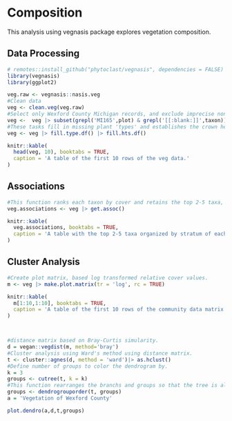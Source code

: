 # Composition


This analysis using vegnasis package explores vegetation composition.

## Data Processing

```r
# remotes::install_github("phytoclast/vegnasis", dependencies = FALSE)
library(vegnasis)
library(ggplot2)

veg.raw <- vegnasis::nasis.veg
#Clean data
veg <- clean.veg(veg.raw)
#Select only Wexford County Michigan records, and exclude imprecise non bionomial (genus or family) records by requiring a blank space in the name.
veg <-  veg |> subset(grepl('MI165',plot) & grepl('[[:blank:]]',taxon))
#These tasks fill in missing plant 'types' and establishes the crown heights based on user inputs of stratum, live canopy heights, and taxon norms when user data is missing.
veg <- veg |> fill.type.df() |> fill.hts.df()

knitr::kable(
  head(veg, 10), booktabs = TRUE,
  caption = 'A table of the first 10 rows of the veg data.'
)
```

## Associations

```r
#This function ranks each taxon by cover and retains the top 2-5 taxa, with fewer taxa retained with greater unequal dominance. Taxa are separated by '/' when different stratum, and '-' when in the same stratum.
veg.associations <- veg |> get.assoc()

knitr::kable(
  veg.associations, booktabs = TRUE,
  caption = 'A table with the top 2-5 taxa organized by stratum of each plot.'
)

```


## Cluster Analysis

```r
#Create plot matrix, based log transformed relative cover values.
m <- veg |> make.plot.matrix(tr = 'log', rc = TRUE)

knitr::kable(
  m[1:10,1:10], booktabs = TRUE,
  caption = 'A table of the first 10 rows of the community data matrix.'
)



#distance matrix based on Bray-Curtis simularity.
d = vegan::vegdist(m, method='bray')
#Cluster analysis using Ward's method using distance matrix.
t <- cluster::agnes(d, method = 'ward')|> as.hclust()
#Define number of groups to color the dendrogram by.
k = 3
groups <- cutree(t, k = k)
#This function rearranges the branchs and groups so that the tree is always oriented with most nested branches to the bottom of the plot (when tree oriented vertically with branches to the right).
groups <- dendrogrouporder(t, groups)
a = 'Vegetation of Wexford County'

```



```r

plot.dendro(a,d,t,groups)

```
